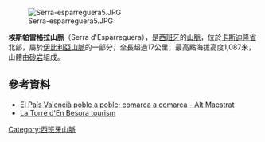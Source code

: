 [[Image:Serra-esparreguera5.JPG|right]]

{{Coord|40|18|31|N|0|5|21|W|display=title}}

'''埃斯帕雷格拉山脈'''（Serra d'Esparreguera），是[[西班牙|西班牙]]的[[山脈|山脈]]，位於[[卡斯迪隆省|卡斯迪隆省]]北部，屬於[[伊比利亞山脈|伊比利亞山脈]]的一部分，全長超過17公里，最高點海拔高度1,087米，山體由[[砂岩|砂岩]]組成。

==參考資料==
*[http://www.uv.es/~fjglez/pais/altmaestrat.html El País Valencià poble a poble; comarca a comarca - Alt Maestrat] {{Wayback|url=http://www.uv.es/~fjglez/pais/altmaestrat.html |date=20140709175403 }}
*[http://www.torretur.com/ES/apartado.php?apartado=Actividades La Torre d'En Besora tourism] {{Wayback|url=http://www.torretur.com/ES/apartado.php?apartado=Actividades |date=20160304001735 }}

{{Spain-geo-stub}}
[[Category:西班牙山脈|Category:西班牙山脈]]